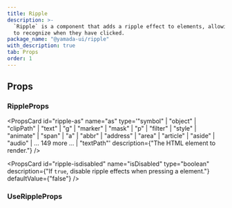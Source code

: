 ```yaml
---
title: Ripple
description: >-
  `Ripple` is a component that adds a ripple effect to elements, allowing users
  to recognize when they have clicked.
package_name: "@yamada-ui/ripple"
with_description: true
tab: Props
order: 1
---
```


## Props

### RippleProps

<PropsCard
  id="ripple-onclear"
  name="onClear"
  required
  type="(key: Key) => void"
/>

<PropsCard id="ripple-ripples" name="ripples" required type="RippleOptions[]" />

<PropsCard id="ripple-_accept" name="_accept" type="CSSUIObject" />

<PropsCard id="ripple-_active" name="_active" type="CSSUIObject" />

<PropsCard id="ripple-_after" name="_after" type="CSSUIObject" />

<PropsCard id="ripple-_anylink" name="_anyLink" type="CSSUIObject" />

<PropsCard id="ripple-_autofill" name="_autofill" type="CSSUIObject" />

<PropsCard id="ripple-_backdrop" name="_backdrop" type="CSSUIObject" />

<PropsCard id="ripple-_before" name="_before" type="CSSUIObject" />

<PropsCard id="ripple-_between" name="_between" type="CSSUIObject" />

<PropsCard id="ripple-_blank" name="_blank" type="CSSUIObject" />

<PropsCard id="ripple-_checked" name="_checked" type="CSSUIObject" />

<PropsCard id="ripple-_cue" name="_cue" type="CSSUIObject" />

<PropsCard id="ripple-_cueregion" name="_cueRegion" type="CSSUIObject" />

<PropsCard id="ripple-_dark" name="_dark" type="CSSUIObject" />

<PropsCard id="ripple-_default" name="_default" type="CSSUIObject" />

<PropsCard id="ripple-_disabled" name="_disabled" type="CSSUIObject" />

<PropsCard id="ripple-_empty" name="_empty" type="CSSUIObject" />

<PropsCard id="ripple-_enabled" name="_enabled" type="CSSUIObject" />

<PropsCard id="ripple-_end" name="_end" type="CSSUIObject" />

<PropsCard id="ripple-_even" name="_even" type="CSSUIObject" />

<PropsCard id="ripple-_expanded" name="_expanded" type="CSSUIObject" />

<PropsCard id="ripple-_fileselector" name="_fileSelector" type="CSSUIObject" />

<PropsCard id="ripple-_filled" name="_filled" type="CSSUIObject" />

<PropsCard id="ripple-_first" name="_first" type="CSSUIObject" />

<PropsCard id="ripple-_firstletter" name="_firstLetter" type="CSSUIObject" />

<PropsCard id="ripple-_firstline" name="_firstLine" type="CSSUIObject" />

<PropsCard id="ripple-_focus" name="_focus" type="CSSUIObject" />

<PropsCard id="ripple-_focusvisible" name="_focusVisible" type="CSSUIObject" />

<PropsCard id="ripple-_focuswithin" name="_focusWithin" type="CSSUIObject" />

<PropsCard id="ripple-_fullscreen" name="_fullScreen" type="CSSUIObject" />

<PropsCard id="ripple-_grabbed" name="_grabbed" type="CSSUIObject" />

<PropsCard id="ripple-_groupaccept" name="_groupAccept" type="CSSUIObject" />

<PropsCard id="ripple-_groupactive" name="_groupActive" type="CSSUIObject" />

<PropsCard id="ripple-_groupblank" name="_groupBlank" type="CSSUIObject" />

<PropsCard id="ripple-_groupchecked" name="_groupChecked" type="CSSUIObject" />

<PropsCard
  id="ripple-_groupdisabled"
  name="_groupDisabled"
  type="CSSUIObject"
/>

<PropsCard id="ripple-_groupenabled" name="_groupEnabled" type="CSSUIObject" />

<PropsCard
  id="ripple-_groupexpanded"
  name="_groupExpanded"
  type="CSSUIObject"
/>

<PropsCard id="ripple-_groupfocus" name="_groupFocus" type="CSSUIObject" />

<PropsCard
  id="ripple-_groupfocusvisible"
  name="_groupFocusVisible"
  type="CSSUIObject"
/>

<PropsCard
  id="ripple-_groupfocuswithin"
  name="_groupFocusWithin"
  type="CSSUIObject"
/>

<PropsCard id="ripple-_groupgrabbed" name="_groupGrabbed" type="CSSUIObject" />

<PropsCard
  id="ripple-_grouphorizontal"
  name="_groupHorizontal"
  type="CSSUIObject"
/>

<PropsCard id="ripple-_grouphover" name="_groupHover" type="CSSUIObject" />

<PropsCard id="ripple-_groupidle" name="_groupIdle" type="CSSUIObject" />

<PropsCard id="ripple-_groupinvalid" name="_groupInvalid" type="CSSUIObject" />

<PropsCard id="ripple-_grouploaded" name="_groupLoaded" type="CSSUIObject" />

<PropsCard id="ripple-_grouploading" name="_groupLoading" type="CSSUIObject" />

<PropsCard
  id="ripple-_groupoptional"
  name="_groupOptional"
  type="CSSUIObject"
/>

<PropsCard
  id="ripple-_groupplaceholdershown"
  name="_groupPlaceholderShown"
  type="CSSUIObject"
/>

<PropsCard id="ripple-_grouppressed" name="_groupPressed" type="CSSUIObject" />

<PropsCard
  id="ripple-_groupreadonly"
  name="_groupReadOnly"
  type="CSSUIObject"
/>

<PropsCard
  id="ripple-_groupreadwrite"
  name="_groupReadWrite"
  type="CSSUIObject"
/>

<PropsCard id="ripple-_groupreject" name="_groupReject" type="CSSUIObject" />

<PropsCard
  id="ripple-_grouprequired"
  name="_groupRequired"
  type="CSSUIObject"
/>

<PropsCard
  id="ripple-_groupselected"
  name="_groupSelected"
  type="CSSUIObject"
/>

<PropsCard
  id="ripple-_groupuserinvalid"
  name="_groupUserInvalid"
  type="CSSUIObject"
/>

<PropsCard id="ripple-_groupvalid" name="_groupValid" type="CSSUIObject" />

<PropsCard
  id="ripple-_groupvertical"
  name="_groupVertical"
  type="CSSUIObject"
/>

<PropsCard id="ripple-_hidden" name="_hidden" type="CSSUIObject" />

<PropsCard id="ripple-_holiday" name="_holiday" type="CSSUIObject" />

<PropsCard id="ripple-_horizontal" name="_horizontal" type="CSSUIObject" />

<PropsCard id="ripple-_hover" name="_hover" type="CSSUIObject" />

<PropsCard id="ripple-_idle" name="_idle" type="CSSUIObject" />

<PropsCard
  id="ripple-_indeterminate"
  name="_indeterminate"
  type="CSSUIObject"
/>

<PropsCard id="ripple-_inrange" name="_inRange" type="CSSUIObject" />

<PropsCard id="ripple-_invalid" name="_invalid" type="CSSUIObject" />

<PropsCard id="ripple-_last" name="_last" type="CSSUIObject" />

<PropsCard id="ripple-_light" name="_light" type="CSSUIObject" />

<PropsCard id="ripple-_link" name="_link" type="CSSUIObject" />

<PropsCard id="ripple-_loaded" name="_loaded" type="CSSUIObject" />

<PropsCard id="ripple-_loading" name="_loading" type="CSSUIObject" />

<PropsCard id="ripple-_marker" name="_marker" type="CSSUIObject" />

<PropsCard id="ripple-_mediadark" name="_mediaDark" type="CSSUIObject" />

<PropsCard id="ripple-_medialight" name="_mediaLight" type="CSSUIObject" />

<PropsCard
  id="ripple-_mediareducemotion"
  name="_mediaReduceMotion"
  type="CSSUIObject"
/>

<PropsCard id="ripple-_modal" name="_modal" type="CSSUIObject" />

<PropsCard id="ripple-_nativeactive" name="_nativeActive" type="CSSUIObject" />

<PropsCard
  id="ripple-_nativechecked"
  name="_nativeChecked"
  type="CSSUIObject"
/>

<PropsCard
  id="ripple-_nativedisabled"
  name="_nativeDisabled"
  type="CSSUIObject"
/>

<PropsCard id="ripple-_nativefocus" name="_nativeFocus" type="CSSUIObject" />

<PropsCard
  id="ripple-_nativefocusvisible"
  name="_nativeFocusVisible"
  type="CSSUIObject"
/>

<PropsCard
  id="ripple-_nativefocuswithin"
  name="_nativeFocusWithin"
  type="CSSUIObject"
/>

<PropsCard id="ripple-_nativehidden" name="_nativeHidden" type="CSSUIObject" />

<PropsCard id="ripple-_nativehover" name="_nativeHover" type="CSSUIObject" />

<PropsCard
  id="ripple-_nativereadonly"
  name="_nativeReadOnly"
  type="CSSUIObject"
/>

<PropsCard id="ripple-_nativetarget" name="_nativeTarget" type="CSSUIObject" />

<PropsCard id="ripple-_nativevalid" name="_nativeValid" type="CSSUIObject" />

<PropsCard id="ripple-_notfirst" name="_notFirst" type="CSSUIObject" />

<PropsCard id="ripple-_notlast" name="_notLast" type="CSSUIObject" />

<PropsCard id="ripple-_nottarget" name="_notTarget" type="CSSUIObject" />

<PropsCard id="ripple-_odd" name="_odd" type="CSSUIObject" />

<PropsCard id="ripple-_only" name="_only" type="CSSUIObject" />

<PropsCard id="ripple-_optional" name="_optional" type="CSSUIObject" />

<PropsCard id="ripple-_outrange" name="_outRange" type="CSSUIObject" />

<PropsCard id="ripple-_outside" name="_outside" type="CSSUIObject" />

<PropsCard id="ripple-_paused" name="_paused" type="CSSUIObject" />

<PropsCard id="ripple-_peeraccept" name="_peerAccept" type="CSSUIObject" />

<PropsCard id="ripple-_peeractive" name="_peerActive" type="CSSUIObject" />

<PropsCard id="ripple-_peerblank" name="_peerBlank" type="CSSUIObject" />

<PropsCard id="ripple-_peerchecked" name="_peerChecked" type="CSSUIObject" />

<PropsCard id="ripple-_peerdisabled" name="_peerDisabled" type="CSSUIObject" />

<PropsCard id="ripple-_peerenabled" name="_peerEnabled" type="CSSUIObject" />

<PropsCard id="ripple-_peerexpanded" name="_peerExpanded" type="CSSUIObject" />

<PropsCard id="ripple-_peerfocus" name="_peerFocus" type="CSSUIObject" />

<PropsCard
  id="ripple-_peerfocusvisible"
  name="_peerFocusVisible"
  type="CSSUIObject"
/>

<PropsCard
  id="ripple-_peerfocuswithin"
  name="_peerFocusWithin"
  type="CSSUIObject"
/>

<PropsCard id="ripple-_peergrabbed" name="_peerGrabbed" type="CSSUIObject" />

<PropsCard
  id="ripple-_peerhorizontal"
  name="_peerHorizontal"
  type="CSSUIObject"
/>

<PropsCard id="ripple-_peerhover" name="_peerHover" type="CSSUIObject" />

<PropsCard id="ripple-_peeridle" name="_peerIdle" type="CSSUIObject" />

<PropsCard id="ripple-_peerinvalid" name="_peerInvalid" type="CSSUIObject" />

<PropsCard id="ripple-_peerloaded" name="_peerLoaded" type="CSSUIObject" />

<PropsCard id="ripple-_peerloading" name="_peerLoading" type="CSSUIObject" />

<PropsCard id="ripple-_peeroptional" name="_peerOptional" type="CSSUIObject" />

<PropsCard
  id="ripple-_peerplaceholdershown"
  name="_peerPlaceholderShown"
  type="CSSUIObject"
/>

<PropsCard id="ripple-_peerpressed" name="_peerPressed" type="CSSUIObject" />

<PropsCard id="ripple-_peerreadonly" name="_peerReadOnly" type="CSSUIObject" />

<PropsCard
  id="ripple-_peerreadwrite"
  name="_peerReadWrite"
  type="CSSUIObject"
/>

<PropsCard id="ripple-_peerreject" name="_peerReject" type="CSSUIObject" />

<PropsCard id="ripple-_peerrequired" name="_peerRequired" type="CSSUIObject" />

<PropsCard id="ripple-_peerselected" name="_peerSelected" type="CSSUIObject" />

<PropsCard
  id="ripple-_peeruserinvalid"
  name="_peerUserInvalid"
  type="CSSUIObject"
/>

<PropsCard id="ripple-_peervalid" name="_peerValid" type="CSSUIObject" />

<PropsCard id="ripple-_peervertical" name="_peerVertical" type="CSSUIObject" />

<PropsCard id="ripple-_picture" name="_picture" type="CSSUIObject" />

<PropsCard id="ripple-_placeholder" name="_placeholder" type="CSSUIObject" />

<PropsCard
  id="ripple-_placeholdershown"
  name="_placeholderShown"
  type="CSSUIObject"
/>

<PropsCard id="ripple-_playing" name="_playing" type="CSSUIObject" />

<PropsCard id="ripple-_pressed" name="_pressed" type="CSSUIObject" />

<PropsCard id="ripple-_print" name="_print" type="CSSUIObject" />

<PropsCard id="ripple-_readonly" name="_readOnly" type="CSSUIObject" />

<PropsCard id="ripple-_readwrite" name="_readWrite" type="CSSUIObject" />

<PropsCard id="ripple-_reject" name="_reject" type="CSSUIObject" />

<PropsCard id="ripple-_required" name="_required" type="CSSUIObject" />

<PropsCard id="ripple-_ripple" name="_ripple" type="CSSUIObject" />

<PropsCard id="ripple-_scrollbar" name="_scrollbar" type="CSSUIObject" />

<PropsCard
  id="ripple-_scrollbarbutton"
  name="_scrollbarButton"
  type="CSSUIObject"
/>

<PropsCard
  id="ripple-_scrollbarcorner"
  name="_scrollbarCorner"
  type="CSSUIObject"
/>

<PropsCard
  id="ripple-_scrollbarthumb"
  name="_scrollbarThumb"
  type="CSSUIObject"
/>

<PropsCard
  id="ripple-_scrollbartrack"
  name="_scrollbarTrack"
  type="CSSUIObject"
/>

<PropsCard
  id="ripple-_scrollbartrackpiece"
  name="_scrollbarTrackPiece"
  type="CSSUIObject"
/>

<PropsCard id="ripple-_selected" name="_selected" type="CSSUIObject" />

<PropsCard id="ripple-_selection" name="_selection" type="CSSUIObject" />

<PropsCard id="ripple-_start" name="_start" type="CSSUIObject" />

<PropsCard id="ripple-_target" name="_target" type="CSSUIObject" />

<PropsCard id="ripple-_today" name="_today" type="CSSUIObject" />

<PropsCard id="ripple-_userinvalid" name="_userInvalid" type="CSSUIObject" />

<PropsCard id="ripple-_valid" name="_valid" type="CSSUIObject" />

<PropsCard id="ripple-_vertical" name="_vertical" type="CSSUIObject" />

<PropsCard id="ripple-_visited" name="_visited" type="CSSUIObject" />

<PropsCard id="ripple-_weekend" name="_weekend" type="CSSUIObject" />

<PropsCard
  id="ripple-as"
  name="as"
  type='"symbol" | "object" | "clipPath" | "text" | "g" | "marker" | "mask" | "p" | "filter" | "style" | "animate" | "span" | "a" | "abbr" | "address" | "area" | "article" | "aside" | "audio" | ... 149 more ... | "textPath"'
  description={"The HTML element to render."}
/>

<PropsCard
  id="ripple-isdisabled"
  name="isDisabled"
  type="boolean"
  description={"If `true`, disable ripple effects when pressing a element."}
  defaultValue={"false"}
/>

### UseRippleProps

<PropsCard id="useripple-disabled" name="disabled" type="boolean" />

<PropsCard id="useripple-isdisabled" name="isDisabled" type="boolean" />

<PropsCard
  id="useripple-onpointerdown"
  name="onPointerDown"
  type="PointerEventHandler<T>"
/>
